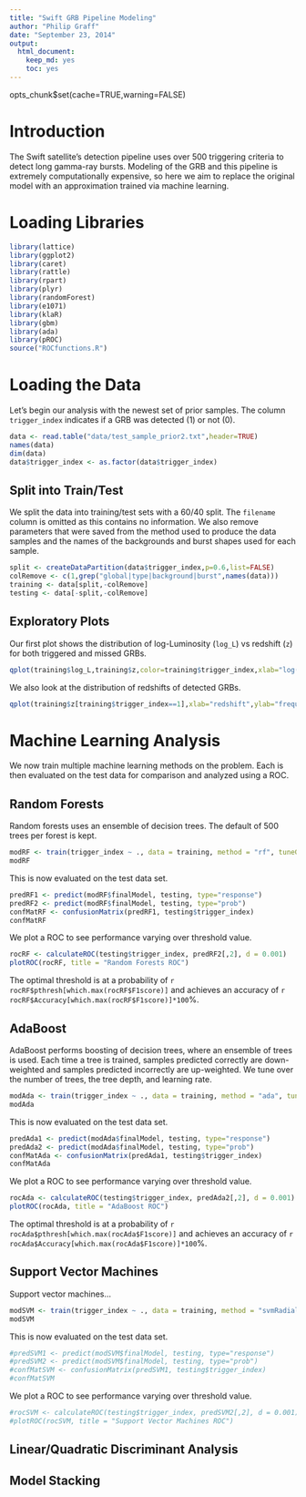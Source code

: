 ```yaml
---
title: "Swift GRB Pipeline Modeling"
author: "Philip Graff"
date: "September 23, 2014"
output:
  html_document:
    keep_md: yes
    toc: yes
---
```

opts_chunk$set(cache=TRUE,warning=FALSE)

# Introduction

The Swift satellite's detection pipeline uses over 500 triggering criteria to detect long gamma-ray bursts. Modeling of the GRB and this pipeline is extremely computationally expensive, so here we aim to replace the original model with an approximation trained via machine learning.

# Loading Libraries
```r
library(lattice)
library(ggplot2)
library(caret)
library(rattle)
library(rpart)
library(plyr)
library(randomForest)
library(e1071)
library(klaR)
library(gbm)
library(ada)
library(pROC)
source("ROCfunctions.R")
```

# Loading the Data
Let's begin our analysis with the newest set of prior samples. The column `trigger_index` indicates if a GRB was detected (1) or not (0).
```r
data <- read.table("data/test_sample_prior2.txt",header=TRUE)
names(data)
dim(data)
data$trigger_index <- as.factor(data$trigger_index)
```

## Split into Train/Test
We split the data into training/test sets with a 60/40 split. The `filename` column is omitted as this contains no information. We also remove parameters that were saved from the method used to produce the data samples and the names of the backgrounds and burst shapes used for each sample.
```r
split <- createDataPartition(data$trigger_index,p=0.6,list=FALSE)
colRemove <- c(1,grep("global|type|background|burst",names(data)))
training <- data[split,-colRemove]
testing <- data[-split,-colRemove]
```

## Exploratory Plots
Our first plot shows the distribution of log-Luminosity (`log_L`) vs redshift (`z`) for both triggered and missed GRBs.

```r
qplot(training$log_L,training$z,color=training$trigger_index,xlab="log(Luminosity)",ylab="redshift",main="Scatterplot of Luminosity and Redshift for GRBs")
```

We also look at the distribution of redshifts of detected GRBs.

```r
qplot(training$z[training$trigger_index==1],xlab="redshift",ylab="frequency",main="Histogram of Redshift for Detected GRBs")
```

# Machine Learning Analysis
We now train multiple machine learning methods on the problem. Each is then evaluated on the test data for comparison and analyzed using a ROC.

## Random Forests
Random forests uses an ensemble of decision trees. The default of 500 trees per forest is kept.
```r
modRF <- train(trigger_index ~ ., data = training, method = "rf", tuneGrid = expand.grid(mtry = seq(3,13,by=2)), trControl = trainControl(method = "cv", number = 10))
modRF
```

This is now evaluated on the test data set.
```r
predRF1 <- predict(modRF$finalModel, testing, type="response")
predRF2 <- predict(modRF$finalModel, testing, type="prob")
confMatRF <- confusionMatrix(predRF1, testing$trigger_index)
confMatRF
```

We plot a ROC to see performance varying over threshold value.
```r
rocRF <- calculateROC(testing$trigger_index, predRF2[,2], d = 0.001)
plotROC(rocRF, title = "Random Forests ROC")
```

The optimal threshold is at a probability of `r rocRF$pthresh[which.max(rocRF$F1score)]` and achieves an accuracy of `r rocRF$Accuracy[which.max(rocRF$F1score)]*100`%.

## AdaBoost
AdaBoost performs boosting of decision trees, where an ensemble of trees is used. Each time a tree is trained, samples predicted correctly are down-weighted and samples predicted incorrectly are up-weighted. We tune over the number of trees, the tree depth, and learning rate.
```r
modAda <- train(trigger_index ~ ., data = training, method = "ada", tuneLength = 3)
modAda
```

This is now evaluated on the test data set.
```r
predAda1 <- predict(modAda$finalModel, testing, type="response")
predAda2 <- predict(modAda$finalModel, testing, type="prob")
confMatAda <- confusionMatrix(predAda1, testing$trigger_index)
confMatAda
```

We plot a ROC to see performance varying over threshold value.
```r
rocAda <- calculateROC(testing$trigger_index, predAda2[,2], d = 0.001)
plotROC(rocAda, title = "AdaBoost ROC")
```

The optimal threshold is at a probability of `r rocAda$pthresh[which.max(rocAda$F1score)]` and achieves an accuracy of `r rocAda$Accuracy[which.max(rocAda$F1score)]*100`%.

## Support Vector Machines
Support vector machines...
```r
modSVM <- train(trigger_index ~ ., data = training, method = "svmRadial", tuneLength = 3)
modSVM
```

This is now evaluated on the test data set.
```r
#predSVM1 <- predict(modSVM$finalModel, testing, type="response")
#predSVM2 <- predict(modSVM$finalModel, testing, type="prob")
#confMatSVM <- confusionMatrix(predSVM1, testing$trigger_index)
#confMatSVM
```

We plot a ROC to see performance varying over threshold value.
```r
#rocSVM <- calculateROC(testing$trigger_index, predSVM2[,2], d = 0.001)
#plotROC(rocSVM, title = "Support Vector Machines ROC")
```


## Linear/Quadratic Discriminant Analysis

## Model Stacking
